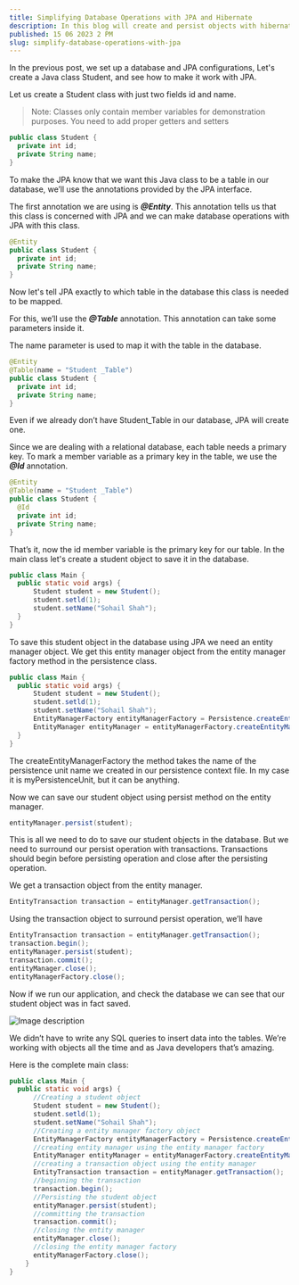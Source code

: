 ```yaml
---
title: Simplifying Database Operations with JPA and Hibernate
description: In this blog will create and persist objects with hibernate and JPA
published: 15 06 2023 2 PM
slug: simplify-database-operations-with-jpa
---
```


In the previous post, we set up a database and JPA configurations, Let's create a Java class Student, and see how to make it work with JPA.

Let us create a Student class with just two fields id and name.

> Note: Classes only contain member variables for demonstration purposes. You need to add proper getters and setters

``` Java
public class Student {
  private int id;
  private String name;
}
```
To make the JPA know that we want this Java class to be a table in our database, we’ll use the annotations provided by the JPA interface.

The first annotation we are using is **_@Entity_**. This annotation tells us that this class is concerned with JPA and we can make database operations with JPA with this class.

``` Java
@Entity
public class Student {
  private int id;
  private String name;
}
``` 

Now let's tell JPA exactly to which table in the database this class is needed to be mapped.

For this, we’ll use the **_@Table_** annotation. This annotation can take some parameters inside it.

The name parameter is used to map it with the table in the database.

``` Java
@Entity
@Table(name = "Student _Table")
public class Student {
  private int id;
  private String name;
}
```

Even if we already don’t have Student_Table in our database, JPA will create one.

Since we are dealing with a relational database, each table needs a primary key. To mark a member variable as a primary key in the table, we use the **_@Id_** annotation.

``` Java
@Entity
@Table(name = "Student _Table")
public class Student {
  @Id
  private int id;
  private String name;
}
```

That’s it, now the id member variable is the primary key for our table. In the main class let's create a student object to save it in the database.

``` Java
public class Main {
  public static void args) {
      Student student = new Student();
      student.setld(1);
      student.setName("Sohail Shah");
  }
}
```

To save this student object in the database using JPA we need an entity manager object. We get this entity manager object from the entity manager factory method in the persistence class.

``` Java
public class Main {
  public static void args) {
      Student student = new Student();
      student.setld(1);
      student.setName("Sohail Shah");
      EntityManagerFactory entityManagerFactory = Persistence.createEntityManagerFactory("myPersistenceUnit");
      EntityManager entityManager = entityManagerFactory.createEntityManager();
  }
}
```

The createEntityManagerFactory the method takes the name of the persistence unit name we created in our persistence context file. In my case it is myPersistenceUnit, but it can be anything.

Now we can save our student object using persist method on the entity manager.

``` Java
entityManager.persist(student);
```

This is all we need to do to save our student objects in the database. But we need to surround our persist operation with transactions. Transactions should begin before persisting operation and close after the persisting operation.

We get a transaction object from the entity manager.

``` Java
EntityTransaction transaction = entityManager.getTransaction();
```

Using the transaction object to surround persist operation, we’ll have

``` Java
EntityTransaction transaction = entityManager.getTransaction();
transaction.begin();
entityManager.persist(student);
transaction.commit();
entityManager.close();
entityManagerFactory.close();
```

Now if we run our application, and check the database we can see that our student object was in fact saved.


![Image description](https://dev-to-uploads.s3.amazonaws.com/uploads/articles/h22vl7pl1vtdo2ytbltq.png)

We didn’t have to write any SQL queries to insert data into the tables. We’re working with objects all the time and as Java developers that’s amazing.

Here is the complete main class:

``` Java
public class Main {
  public static void args) {
      //Creating a student object
      Student student = new Student();
      student.setld(1);
      student.setName("Sohail Shah");
      //Creating a entity manager factory object
      EntityManagerFactory entityManagerFactory = Persistence.createEntityManagerFactory("myPersistenceUnit");
      //creating entity manager using the entity manager factory
      EntityManager entityManager = entityManagerFactory.createEntityManager();
      //creating a transaction object using the entity manager
      EntityTransaction transaction = entityManager.getTransaction();
      //beginning the transaction
      transaction.begin();
      //Persisting the student object
      entityManager.persist(student);
      //committing the transaction
      transaction.commit();
      //closing the entity manager
      entityManager.close();
      //closing the entity manager factory
      entityManagerFactory.close();
    }
}
```
